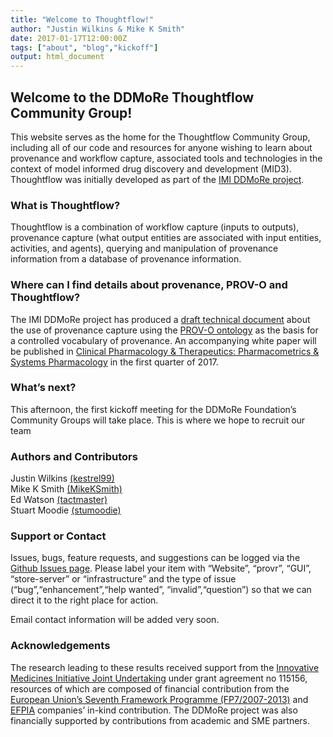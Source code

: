 ```yaml
---
title: "Welcome to Thoughtflow!"
author: "Justin Wilkins & Mike K Smith"
date: 2017-01-17T12:00:00Z
tags: ["about", "blog","kickoff"]
output: html_document
---
```

## Welcome to the DDMoRe Thoughtflow Community Group!
This website serves as the home for the Thoughtflow Community Group, including 
all of our code and resources for anyone wishing to learn
about provenance and workflow capture, associated tools and 
technologies in the context of model informed drug discovery
and development (MID3). Thoughtflow was initially developed as part
of the [IMI DDMoRe project](http://ddmore.eu/product/pharmacometric-workflow).

### What is Thoughtflow?
Thoughtflow is a combination of workflow capture (inputs to outputs), 
provenance capture (what output entities are associated with input entities,
activities, and agents), querying and manipulation of provenance information 
from a database of provenance information.

### Where can I find details about provenance, PROV-O and Thoughtflow?
The IMI DDMoRe project has produced a [draft technical document](/res/Capturing_Pharmacometrics_Workflow_Concepts_with_PROV-O_311016.pdf) about the use of provenance capture
using the [PROV-O ontology](https://www.w3.org/TR/prov-o/) as the basis for 
a controlled vocabulary of provenance. An accompanying white paper will be published in
[Clinical Pharmacology & Therapeutics: Pharmacometrics & Systems Pharmacology](http://ascpt.onlinelibrary.wiley.com/hub/journal/10.1002/(ISSN)2163-8306/) in the first quarter of 2017.

### What's next?
This afternoon, the first kickoff meeting for the DDMoRe Foundation's Community Groups 
will take place. This is where we hope to recruit our team 

### Authors and Contributors
Justin Wilkins [(kestrel99)](https://github.com/kestrel99)   
Mike K Smith [(MikeKSmith)](https://github.com/MikeKSmith)  
Ed Watson [(tactmaster)](https://github.com/tactmaster)  
Stuart Moodie [(stumoodie)](https://github.com/stumoodie)

### Support or Contact
Issues, bugs, feature requests, and suggestions can be logged via 
the [Github Issues page](https://github.com/DDMoReThoughtflow/website/issues).
Please label your item with "Website", "provr", "GUI", "store-server" or 
"infrastructure" and the type of issue ("bug","enhancement","help wanted",
"invalid","question") so that we can direct it to the right place for action.  

Email contact information will be added very soon.

### Acknowledgements
The research leading to these results received support from the [Innovative Medicines Initiative Joint Undertaking](http://www.imi.europa.eu/) under grant agreement no 115156, resources of which are composed of financial contribution from the [European Union's Seventh Framework Programme (FP7/2007-2013)](https://ec.europa.eu/research/fp7/index_en.cfm) and [EFPIA](https://www.efpia.eu) companies' in-kind contribution. The DDMoRe project was also financially supported by contributions from academic and SME partners.
